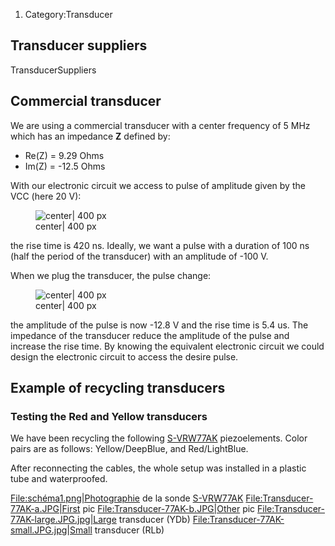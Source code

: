 # Category:Transducer

{{PendingWork}}

{{Template:PartTransducer}}

== Transducer suppliers ==

TransducerSuppliers 

==Commercial transducer==

We are using a commercial transducer with a center frequency of 5 MHz which has an impedance '''Z''' defined by:
* Re(Z) = 9.29 Ohms
* Im(Z) = -12.5 Ohms

With our electronic circuit we access to pulse of amplitude given by the VCC (here 20 V):

[[File:raw_pulse.png| center| 400 px]]

the rise time is 420 ns. Ideally, we want a pulse with a duration of 100 ns (half the period of the transducer) with an amplitude of -100 V.

When we plug the transducer, the pulse change:

[[File:transducer_pulse.png| center| 400 px]]

the amplitude of the pulse is now -12.8 V and the rise time is 5.4 us. The impedance of the transducer reduce the amplitude of the pulse and increase the rise time. By knowing the equivalent electronic circuit we could design the electronic circuit to access the desire pulse.

== Example of recycling transducers ==

===Testing the Red and Yellow transducers ===

We have been recycling the following [[S-VRW77AK]] piezoelements. Color pairs are as follows: Yellow/DeepBlue, and Red/LightBlue.

After reconnecting the cables, the whole setup was installed in a plastic tube and waterproofed.
 
<gallery>
File:schéma1.png|Photographie de la sonde [[S-VRW77AK]]
File:Transducer-77AK-a.JPG|First pic
File:Transducer-77AK-b.JPG|Other pic
File:Transducer-77AK-large.JPG.jpg|Large transducer (YDb)
File:Transducer-77AK-small.JPG.jpg|Small transducer (RLb)
</gallery>